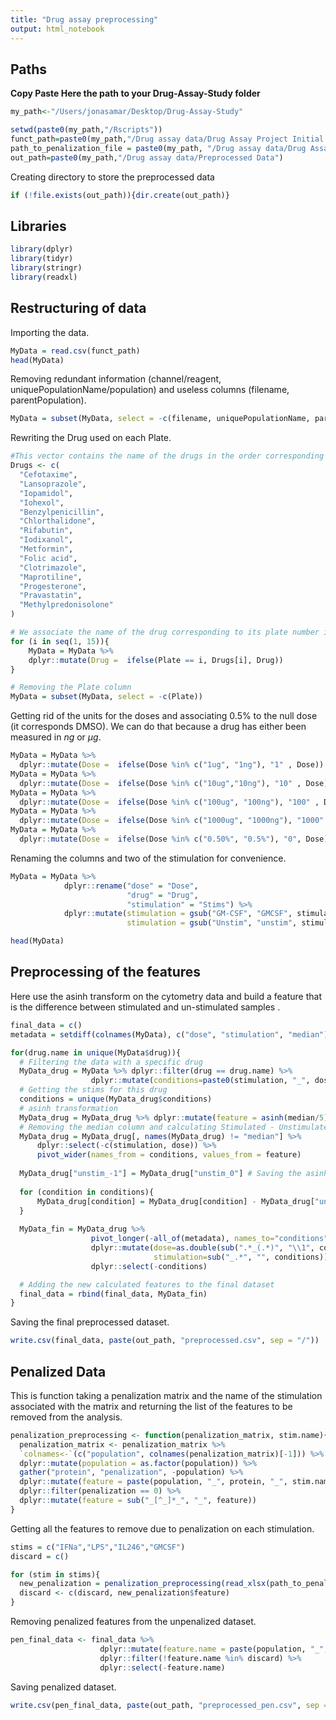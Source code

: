```yaml
---
title: "Drug assay preprocessing"
output: html_notebook
---
```


## Paths

**Copy Paste Here the path to your Drug-Assay-Study folder**

```r
my_path<-"/Users/jonasamar/Desktop/Drug-Assay-Study"
```

```r
setwd(paste0(my_path,"/Rscripts"))
funct_path=paste0(my_path,"/Drug assay data/Drug Assay Project Initial Data/Drug assay ID1-4re-normalized&barcorded - Statistics - ID2P3 removed.csv")
path_to_penalization_file = paste0(my_path, "/Drug assay data/Drug Assay Project Initial Data/penalization matrix drug assay.xlsx")
out_path=paste0(my_path,"/Drug assay data/Preprocessed Data")
```

Creating directory to store the preprocessed data

```r
if (!file.exists(out_path)){dir.create(out_path)}
```

## Libraries

```r
library(dplyr)
library(tidyr)
library(stringr)
library(readxl)
```

## Restructuring of data

Importing the data.

```r
MyData = read.csv(funct_path)
head(MyData)
```

Removing redundant information (channel/reagent, uniquePopulationName/population) and useless columns (filename, parentPopulation).

```r
MyData = subset(MyData, select = -c(filename, uniquePopulationName, parentPopulation, channel))
```

Rewriting the Drug used on each Plate.

```r
#This vector contains the name of the drugs in the order corresponding to the plate number they were tested
Drugs <- c( 
  "Cefotaxime",
  "Lansoprazole",
  "Iopamidol",
  "Iohexol",
  "Benzylpenicillin",
  "Chlorthalidone",
  "Rifabutin",
  "Iodixanol",
  "Metformin",
  "Folic acid",
  "Clotrimazole",
  "Maprotiline",
  "Progesterone",
  "Pravastatin",
  "Methylpredonisolone"
)

# We associate the name of the drug corresponding to its plate number in MyData
for (i in seq(1, 15)){
    MyData = MyData %>%
    dplyr::mutate(Drug =  ifelse(Plate == i, Drugs[i], Drug))
}

# Removing the Plate column
MyData = subset(MyData, select = -c(Plate)) 
```

Getting rid of the units for the doses and associating 0.5% to the null dose (it corresponds DMSO).
We can do that because a drug has either been measured in $n g$ or $\mu g$.

```r
MyData = MyData %>%
  dplyr::mutate(Dose =  ifelse(Dose %in% c("1ug", "1ng"), "1" , Dose))
MyData = MyData %>%
  dplyr::mutate(Dose =  ifelse(Dose %in% c("10ug","10ng"), "10" , Dose))
MyData = MyData %>%
  dplyr::mutate(Dose =  ifelse(Dose %in% c("100ug", "100ng"), "100" , Dose))
MyData = MyData %>%
  dplyr::mutate(Dose =  ifelse(Dose %in% c("1000ug", "1000ng"), "1000" , Dose))
MyData = MyData %>%
  dplyr::mutate(Dose =  ifelse(Dose %in% c("0.50%", "0.5%"), "0", Dose))
```

Renaming the columns and two of the stimulation for convenience.

```r
MyData = MyData %>% 
            dplyr::rename("dose" = "Dose",
                          "drug" = "Drug",
                          "stimulation" = "Stims") %>%
            dplyr::mutate(stimulation = gsub("GM-CSF", "GMCSF", stimulation),
                          stimulation = gsub("Unstim", "unstim", stimulation))
```

```r
head(MyData)
```

## Preprocessing of the features

Here use the asinh transform on the cytometry data and build a feature that is the difference between stimulated and un-stimulated samples .

```r
final_data = c()
metadata = setdiff(colnames(MyData), c("dose", "stimulation", "median"))

for(drug.name in unique(MyData$drug)){
  # Filtering the data with a specific drug
  MyData_drug = MyData %>% dplyr::filter(drug == drug.name) %>%
                  dplyr::mutate(conditions=paste0(stimulation, "_", dose, sep=""))
  # Getting the stims for this drug
  conditions = unique(MyData_drug$conditions)
  # asinh transformation
  MyData_drug = MyData_drug %>% dplyr::mutate(feature = asinh(median/5))
  # Removing the median column and calculating Stimulated - Unstimulated_0
  MyData_drug = MyData_drug[, names(MyData_drug) != "median"] %>%
      dplyr::select(-c(stimulation, dose)) %>%
      pivot_wider(names_from = conditions, values_from = feature)
  
  MyData_drug["unstim_-1"] = MyData_drug["unstim_0"] # Saving the asinh transform of unstim_0
  
  for (condition in conditions){
      MyData_drug[condition] = MyData_drug[condition] - MyData_drug["unstim_0"]
  }
  
  MyData_fin = MyData_drug %>% 
                  pivot_longer(-all_of(metadata), names_to="conditions",values_to="feature") %>%
                  dplyr::mutate(dose=as.double(sub(".*_(.*)", "\\1", conditions)),
                                stimulation=sub("_.*", "", conditions)) %>%
                  dplyr::select(-conditions)

  # Adding the new calculated features to the final dataset
  final_data = rbind(final_data, MyData_fin)
}
```

Saving the final preprocessed dataset.

```r
write.csv(final_data, paste(out_path, "preprocessed.csv", sep = "/"))
```

## Penalized Data

This is function taking a penalization matrix and the name of the stimulation associated with the matrix and returning the list of the features to be removed from the analysis.

```r
penalization_preprocessing <- function(penalization_matrix, stim.name){
  penalization_matrix <- penalization_matrix %>%
  `colnames<-`(c("population", colnames(penalization_matrix)[-1])) %>%
  dplyr::mutate(population = as.factor(population)) %>%
  gather("protein", "penalization", -population) %>% 
  dplyr::mutate(feature = paste(population, "_", protein, "_", stim.name, sep="")) %>% 
  dplyr::filter(penalization == 0) %>%
  dplyr::mutate(feature = sub("_[^_]*_", "_", feature))
}
```

Getting all the features to remove due to penalization on each stimulation.

```r
stims = c("IFNa","LPS","IL246","GMCSF")
discard = c()

for (stim in stims){
  new_penalization = penalization_preprocessing(read_xlsx(path_to_penalization_file, sheet = stim)[1:12], stim)
  discard <- c(discard, new_penalization$feature)
}
```

Removing penalized features from the unpenalized dataset.

```r
pen_final_data <- final_data %>%
                    dplyr::mutate(feature.name = paste(population, "_", reagent, "_", stimulation, sep="")) %>%
                    dplyr::filter(!feature.name %in% discard) %>%
                    dplyr::select(-feature.name)
```

Saving penalized dataset.

```r
write.csv(pen_final_data, paste(out_path, "preprocessed_pen.csv", sep = "/"))
```

